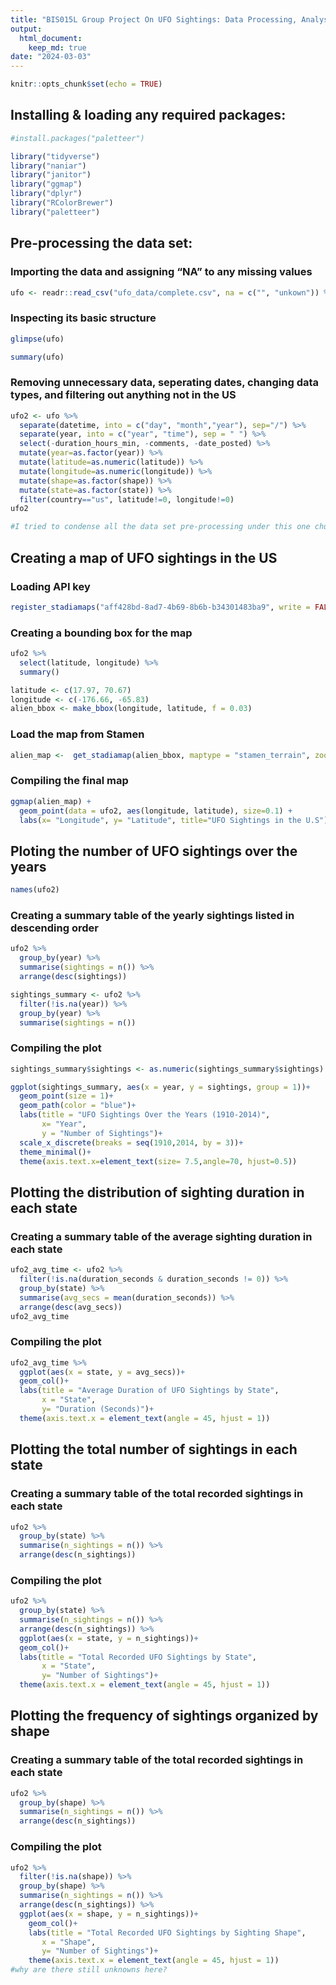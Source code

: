 ```yaml
---
title: "BIS015L Group Project On UFO Sightings: Data Processing, Analysis, and Visualization Script"
output: 
  html_document: 
    keep_md: true
date: "2024-03-03"
---
```


```r
knitr::opts_chunk$set(echo = TRUE)
```

## Installing & loading any required packages:
```r
#install.packages("paletteer")
```

```r
library("tidyverse")
library("naniar")
library("janitor")
library("ggmap")
library("dplyr")
library("RColorBrewer")
library("paletteer")
```

## Pre-processing the data set:

### Importing the data and assigning "NA" to any missing values
```r
ufo <- readr::read_csv("ufo_data/complete.csv", na = c("", "unkown")) %>% clean_names
```

### Inspecting its basic structure
```r
glimpse(ufo)
```

```r
summary(ufo)
```

### Removing unnecessary data, seperating dates, changing data types, and filtering out anything not in the US
```r
ufo2 <- ufo %>%
  separate(datetime, into = c("day", "month","year"), sep="/") %>%
  separate(year, into = c("year", "time"), sep = " ") %>%
  select(-duration_hours_min, -comments, -date_posted) %>%
  mutate(year=as.factor(year)) %>%
  mutate(latitude=as.numeric(latitude)) %>%
  mutate(longitude=as.numeric(longitude)) %>%
  mutate(shape=as.factor(shape)) %>%
  mutate(state=as.factor(state)) %>%
  filter(country=="us", latitude!=0, longitude!=0)
ufo2

#I tried to condense all the data set pre-processing under this one chunk. It seems to work, but it gives an error though idk why :/
```
## Creating a map of UFO sightings in the US
### Loading API key
```r
register_stadiamaps("aff428bd-8ad7-4b69-8b6b-b34301483ba9", write = FALSE)
```

### Creating a bounding box for the map
```r
ufo2 %>% 
  select(latitude, longitude) %>% 
  summary()
```

```r
latitude <- c(17.97, 70.67)
longitude <- c(-176.66, -65.83)
alien_bbox <- make_bbox(longitude, latitude, f = 0.03)
```

### Load the map from Stamen
```r
alien_map <-  get_stadiamap(alien_bbox, maptype = "stamen_terrain", zoom=5)
```

### Compiling the final map
```r
ggmap(alien_map) + 
  geom_point(data = ufo2, aes(longitude, latitude), size=0.1) +
  labs(x= "Longitude", y= "Latitude", title="UFO Sightings in the U.S")
```
## Ploting the number of UFO sightings over the years
```r
names(ufo2)
```

### Creating a summary table of the yearly sightings listed in descending order
```r
ufo2 %>% 
  group_by(year) %>% 
  summarise(sightings = n()) %>% 
  arrange(desc(sightings))
```

```r
sightings_summary <- ufo2 %>%
  filter(!is.na(year)) %>% 
  group_by(year) %>% 
  summarise(sightings = n())
```

### Compiling the plot
```r
sightings_summary$sightings <- as.numeric(sightings_summary$sightings)
```


```r
ggplot(sightings_summary, aes(x = year, y = sightings, group = 1))+
  geom_point(size = 1)+
  geom_path(color = "blue")+
  labs(title = "UFO Sightings Over the Years (1910-2014)",
       x= "Year",
       y = "Number of Sightings")+
  scale_x_discrete(breaks = seq(1910,2014, by = 3))+
  theme_minimal()+
  theme(axis.text.x=element_text(size= 7.5,angle=70, hjust=0.5))
```

## Plotting the distribution of sighting duration in each state
### Creating a summary table of the average sighting duration in each state
```r
ufo2_avg_time <- ufo2 %>% 
  filter(!is.na(duration_seconds & duration_seconds != 0)) %>% 
  group_by(state) %>% 
  summarise(avg_secs = mean(duration_seconds)) %>%
  arrange(desc(avg_secs))
ufo2_avg_time
```

### Compiling the plot
```r
ufo2_avg_time %>%
  ggplot(aes(x = state, y = avg_secs))+
  geom_col()+
  labs(title = "Average Duration of UFO Sightings by State",
       x = "State",
       y= "Duration (Seconds)")+
  theme(axis.text.x = element_text(angle = 45, hjust = 1))
```

## Plotting the total number of sightings in each state
### Creating a summary table of the total recorded sightings in each state
```r
ufo2 %>% 
  group_by(state) %>% 
  summarise(n_sightings = n()) %>%
  arrange(desc(n_sightings))
```

### Compiling the plot
```r
ufo2 %>% 
  group_by(state) %>% 
  summarise(n_sightings = n()) %>%
  arrange(desc(n_sightings)) %>%
  ggplot(aes(x = state, y = n_sightings))+
  geom_col()+
  labs(title = "Total Recorded UFO Sightings by State",
       x = "State",
       y= "Number of Sightings")+
  theme(axis.text.x = element_text(angle = 45, hjust = 1))
```

## Plotting the frequency of sightings organized by shape
### Creating a summary table of the total recorded sightings in each state
```r
ufo2 %>% 
  group_by(shape) %>% 
  summarise(n_sightings = n()) %>%
  arrange(desc(n_sightings))
```

### Compiling the plot
```r
ufo2 %>% 
  filter(!is.na(shape)) %>%
  group_by(shape) %>% 
  summarise(n_sightings = n()) %>%
  arrange(desc(n_sightings)) %>%
  ggplot(aes(x = shape, y = n_sightings))+
    geom_col()+
    labs(title = "Total Recorded UFO Sightings by Sighting Shape",
       x = "Shape",
       y= "Number of Sightings")+
    theme(axis.text.x = element_text(angle = 45, hjust = 1))
#why are there still unknowns here?
```